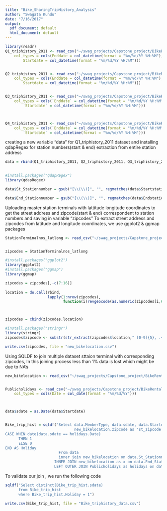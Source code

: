 ```yaml
---
title: "Bike_SharingTripHistory_Analysis"
author: "Swagata Kundu"
date: "7/16/2017"
output:
  pdf_document: default
  html_document: default
---
```


```r
library(readr)
Q1_triphistory_2011 <- read_csv("~/swag_projects/Capstone_project/BikeRental_Deman_Prediction/2011-Q1-cabi-trip-history-data.csv", 
    col_types = cols(Enddate = col_datetime(format = "%m/%d/%Y %H:%M"), 
        Startdate = col_datetime(format = "%m/%d/%Y %H:%M")))


Q2_triphistory_2011 <- read_csv("~/swag_projects/Capstone_project/BikeRental_Deman_Prediction/2011-Q2-cabi-trip-history-data.csv", 
    col_types = cols(Enddate = col_datetime(format = "%m/%d/%Y %H:%M"), 
        Startdate = col_datetime(format = "%m/%d/%Y %H:%M")))


Q3_triphistory_2011 <- read_csv("~/swag_projects/Capstone_project/BikeRental_Deman_Prediction/2011-Q3-cabi-trip-history-data.csv", 
    col_types = cols(`Enddate` = col_datetime(format = "%m/%d/%Y %H:%M"), 
        `Startdate` = col_datetime(format = "%m/%d/%Y %H:%M")))



Q4_triphistory_2011 <- read_csv("~/swag_projects/Capstone_project/BikeRental_Deman_Prediction/2011-Q4-cabi-trip-history-data.csv", 
    col_types = cols(`Enddate` = col_datetime(format = "%m/%d/%Y %H:%M"), 
        `Startdate` = col_datetime(format = "%m/%d/%Y %H:%M")))


```

creating a new variable "data" for Q1_triphistory_2011 dataset and installing qdapRegex
for station numbers(start & end) extraction from entire station address
```r
data = rbind(Q1_triphistory_2011, Q2_triphistory_2011, Q3_triphistory_2011, Q4_triphistory_2011)

         
#install.packages("qdapRegex")
library(qdapRegex)

data$St_Stationnumber = gsub("[\\(\\)]", "", regmatches(data$Startstation, gregexpr("\\(.*?\\)", data$Startstation)))

data$End_Stationnumber = gsub("[\\(\\)]", "", regmatches(data$Endstation, gregexpr("\\(.*?\\)", data$Endstation)))
```

Uploading master station terminals with lattitude longitude coordinates to get the street address and zipcode(start & end) correspondent to station numbers and saving in variable "zipcodes"
To extract street address and zipcodes from latitude and longitude coordinates, we use ggplot2 & ggmap packages
```r

StationTerminalnos_latlong <- read_csv("~/swag_projects/Capstone_project/BikeRental_Deman_Prediction/Capital_Bike_Share_Locations.csv")


zipcodes = StationTerminalnos_latlong

#install.packages("ggplot2")
library(ggplot2)
#install.packages("ggmap")
library(ggmap)

zipcodes = zipcodes[,-c(7:16)]
  
location = do.call(rbind,
                   lapply(1:nrow(zipcodes),
                          function(i)revgeocode(as.numeric(zipcodes[i,6:5]))))



zipcodes = cbind(zipcodes,location)

#install.packages("stringr")
library(stringr)
zipcodes$zipcode <- substr(str_extract(zipcodes$location," [0-9]{5}, .+"),2,6)

write.csv(zipcodes, file = "new_bikelocation.csv")
```


Using SQLDF to join multiple dataset sttaion terminal with corresponding zipcodes, In this joining process less than 1% data is lost which might be due to NA's
```r

new_bikelocation <- read_csv("~/swag_projects/Capstone_project/BikeRental_Deman_Prediction/new_bikelocation.csv")


Publicholidays <- read_csv("~/swag_projects/Capstone_project/BikeRental_Deman_Prediction/Publicholidays_2011_2012.csv", 
    col_types = cols(Date = col_date(format = "%m/%d/%Y")))



data$sdate = as.Date(data$Startdate)


Bike_trip_hist = sqldf("Select data.MemberType, data.sdate, data.Startdate,  data.St_Stationnumber ,
                               new_bikelocation.zipcode as 'st_zipcode', data.Enddate, data.End_Stationnumber, x.zipcode as 'end_zipcode' , data.Duration , data.Bike_ID, 
CASE WHEN date(data.sdate == holidays.Date)
      THEN 1
      ELSE 0
END AS Holiday
                        From data
                        inner join new_bikelocation on data.St_Stationnumber =  new_bikelocation.TERMINAL_NUMBER
                      INNER JOIN new_bikelocation as x on data.End_Stationnumber = x.TERMINAL_NUMBER
                      LEFT OUTER JOIN Publicholidays as holidays on date(data.sdate) = date(holidays.Date)")
```



To validate our join , we run the following code
```r
sqldf("Select distinct(Bike_trip_hist.sdate)
      from Bike_trip_hist
      where Bike_trip_hist.Holiday = 1")

write.csv(Bike_trip_hist, file = "Bike_triphistory_data.csv")
```




